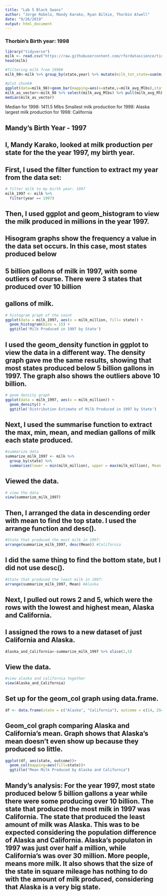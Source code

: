 ```yaml
---
title: "Lab 5 Black Swans"
author: "Jorge Robelo, Mandy Karako, Ryan Bilkie, Thorbin Atwell"
date: "9/26/2019"
output: html_document
---
```

### Thorbin's Birth year: 1998
```r
library("tidyverse")
milk <- read.csv("https://raw.githubusercontent.com/rfordatascience/tidytuesday/master/data/2019/2019-01-29/state_milk_production.csv")
head(milk)
```

```R
#filtering milk from 1998#
milk_98<-milk %>% group_by(state,year) %>% mutate(milk_tot_state=sum(milk_produced)) %>% summarise(milk_avg_Mlbs=sum(milk_produced/(n()*10^6))) %>% filter(year==1998) %>% ungroup() %>% mutate(milk_tot=sum(milk_avg_Mlbs)) 
```

```r
#plot chunk#
ggplot(data=milk_98)+geom_bar(mapping=aes(x=state,y=milk_avg_Mlbs),stat="identity")+theme(axis.text.x = element_text(angle = 60, hjust = 1))+labs(y="average milk production (Mlbs)",title ="milk averages by state in Mega pounds (Mlbs) in 1998")
milk_as_vector<-milk_98 %>% select(milk_avg_Mlbs) %>% pull(milk_avg_Mlbs)
median(milk_as_vector)
```
Median for 1998: 1411.5 Mlbs
Smallest milk production for 1998: Alaska
largest milk production for 1998: California

## Mandy's Birth Year - 1997 
## I, Mandy Karako, looked at milk production per state for the the year 1997, my birth year. 

## First, I used the filter function to extract my year from the data set:
```r
# filter milk to my birth year: 1997
milk_1997 <- milk %>%
  filter(year == 1997)
```
## Then, I used ggplot and geom_histogram to view the milk produced in millions in the year 1997. 
## Hisogram graphs show the frequency a value in the data set occurs. In this case, most states produced below 
## 5 billion gallons of milk in 1997, with some outliers of course. There were 3 states that produced over 10 billion 
## gallons of milk. 
```r
# histogram graph of the count 
ggplot(data = milk_1997, aes(x = milk_million, fill= state)) +
  geom_histogram(bins = 15) + 
  ggtitle('Milk Produced in 1997 by State')
```
## I used the geom_density function in ggplot to view the data in a different way. The density graph gave me the same results, showing that most states produced below 5 billion gallons in 1997. The graph also shows the outliers above 10 billion. 
```r
# geom density graph 
ggplot(data = milk_1997, aes(x = milk_million)) +
  geom_density() + 
  ggtitle('Distribution Estimate of Milk Produced in 1997 by State')
```
## Next, I used the summarise function to extract the max, min, mean, and median gallons of milk each state produced. 
```r
#summarize data 
summarize_milk_1997 <- milk %>% 
  group_by(state) %>% 
  summarise(lower = min(milk_million), upper = max(milk_million), Mean = mean(milk_million), Median = median(milk_million))
```
## Viewed the data.
```r
# view the data
view(summarize_milk_1997)
```
## Then, I arranged the data in descending order with mean to find the top state. I used the arrange function and desc(). 
```r
#State that produced the most milk in 1997: 
arrange(summarize_milk_1997, desc(Mean)) #California 
```
## I did the same thing to find the bottom state, but I did not use desc(). 
```r
#State that produced the least milk in 1997: 
arrange(summarize_milk_1997, Mean) #Alaska
```
## Next, I pulled out rows 2 and 5, which were the rows with the lowest and highest mean, Alaska and California. 
## I assigned the rows to a new dataset of just California and Alaska. 
```r
Alaska_and_California<-summarize_milk_1997 %>% slice(2,5)
```
## View the data.
```r
#view alaska and california together 
view(Alaska_and_California)
```
## Set up for the geom_col graph using data.frame. 
```r
df <- data.frame(state = c("Alaska", "California"), outcome = c(14, 25410))
```
## Geom_col graph comparing Alaska and California's mean. Graph shows that Alaska's mean doesn't even show up because they produced so little. 
```r
ggplot(df, aes(state, outcome))+
  geom_col(mapping=aes(fill=state))+
  ggtitle("Mean Milk Produced by Alaska and California")
``` 
## Mandy's analysis: For the year 1997, most state produced below 5 billion gallons a year while there were some producing over 10 billion. The state that produced the most milk in 1997 was California. The state that produced the least amount of milk was Alaska. This was to be expected considering the population difference of Alaska and California. Alaska's populaton in 1997 was just over half a million, while California's was over 30 million. More people, means more milk. It also shows that the size of the state in square mileage has nothing to do with the amount of milk produced, considering that Alaska is a very big state. 






